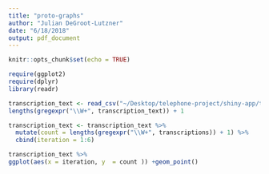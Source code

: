 ```yaml
---
title: "proto-graphs"
author: "Julian DeGroot-Lutzner"
date: "6/18/2018"
output: pdf_document
---
```


```r
knitr::opts_chunk$set(echo = TRUE)

require(ggplot2)
require(dplyr)
library(readr)

```


```r
transcription_text <- read_csv("~/Desktop/telephone-project/shiny-app/transcription-text.csv")
lengths(gregexpr("\\W+", transcription_text)) + 1

transcription_text <- transcription_text %>%
  mutate(count = lengths(gregexpr("\\W+", transcriptions)) + 1) %>%
  cbind(iteration = 1:6)

transcription_text %>%
ggplot(aes(x = iteration, y  = count )) +geom_point()

```